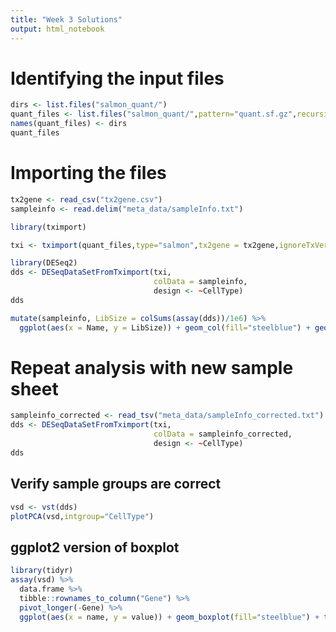 ```yaml
---
title: "Week 3 Solutions"
output: html_notebook
---
```


# Identifying the input files

```r
dirs <- list.files("salmon_quant/")
quant_files <- list.files("salmon_quant/",pattern="quant.sf.gz",recursive = TRUE,full.names = TRUE)
names(quant_files) <- dirs
quant_files
```

# Importing the files

```r
tx2gene <- read_csv("tx2gene.csv")
sampleinfo <- read.delim("meta_data/sampleInfo.txt")
```

```r
library(tximport)

txi <- tximport(quant_files,type="salmon",tx2gene = tx2gene,ignoreTxVersion = TRUE)
```

```r
library(DESeq2)
dds <- DESeqDataSetFromTximport(txi, 
                                colData = sampleinfo,
                                design <- ~CellType)
dds
```

```r
mutate(sampleinfo, LibSize = colSums(assay(dds))/1e6) %>% 
  ggplot(aes(x = Name, y = LibSize)) + geom_col(fill="steelblue") + geom_hline(yintercept = 20,col="red",lty=2)
```

# Repeat analysis with new sample sheet


```r
sampleinfo_corrected <- read_tsv("meta_data/sampleInfo_corrected.txt")
dds <- DESeqDataSetFromTximport(txi, 
                                colData = sampleinfo_corrected,
                                design <- ~CellType)
dds
```

## Verify sample groups are correct

```r
vsd <- vst(dds)
plotPCA(vsd,intgroup="CellType")
```
## ggplot2 version of boxplot

```r
library(tidyr)
assay(vsd) %>% 
  data.frame %>% 
  tibble::rownames_to_column("Gene") %>% 
  pivot_longer(-Gene) %>% 
  ggplot(aes(x = name, y = value)) + geom_boxplot(fill="steelblue") + theme(axis.text.x.bottom = element_text(angle=90))
  
```

